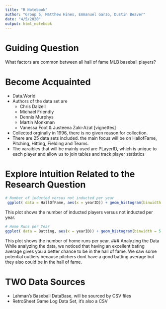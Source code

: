 ```yaml
---
title: "R Notebook"
author: "Group 5, Matthew Hines, Emmanuel Garzo, Dustin Beaver"
date: "4/5/2020"
output: html_notebook
---
```


# Guiding Question

What factors are common between all hall of fame MLB baseball players?
  
# Become Acquainted

* Data.World
* Authors of the data set are 
    * Chris Dalzell
    * Michael Friendly
    * Dennis Murphys
    * Martin Monkman
    * Vanessa Foot & Justeena Zaki-Azat [vignettes]
* Collected orginally in 1996, there is no given reason for collection.
* There are 25 data sets included. the main focus will be on HallofFame, Pitching, Hitting, Fielding and Teams.
* The varaibles that will be mainly used are PLayerID, which is unique to each player and allow us to join tables and track player statistics 

# Explore Intuition Related to the Research Question 
```r
# Number of inducted versus not inducted per year
 ggplot( data = HallOfFame, aes(x = yearID)) + geom_histogram(binwidth = 3.3) + facet_wrap(~inducted, ncol = 4) + labs(title = "") 
```
This plot shows the number of inducted players versus not inducted per year.

```r
# Home Runs per Year
ggplot( data = Batting, aes(x = yearID)) + geom_histogram(binwidth = 5.9) + labs(title = "") 
```
This plot shows the number of home runs per year. 
### Analyzing the Data
While analyzing the data, we noticed that having an excellent bating average gives you a better chance to be in the hall of fame.
We saw some potential outliers because pitchers dont have a good batting average but they also could be in the hall of fame.

# TWO Data Sources

* Lahman's Baseball DataBase, will be sourced by CSV files
* RetroSheet Game Log Data Set, it's also a CSV 

